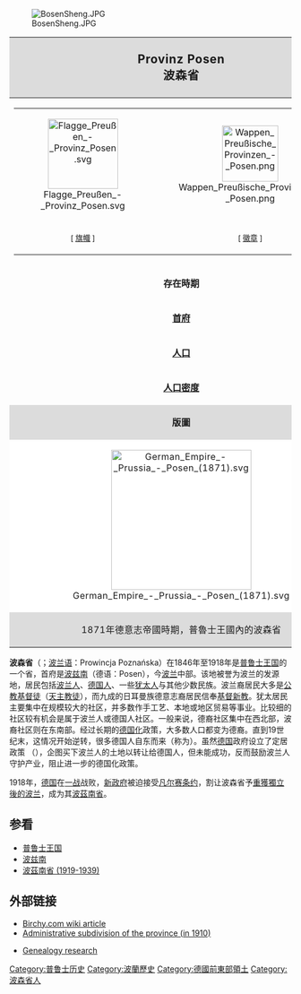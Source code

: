 [[File:BosenSheng.JPG|left]]

{| border="1" cellpadding="2" style="float:right; border-collapse:collapse; border-color:grey; margin-left:20px; margin-bottom:15px; width:35%; font-size:95%; border: 1px #aaaaaa solid;"
! align="center" colspan="2" style="letter-spacing:0.8px; background-color:#dcdcdc; font-size:130%;" | ''' Provinz Posen'''<br />'''波森省'''
|-
| bgcolor="#efefef" align="center" colspan="2"| 
{| border="0" cellpadding="2" cellspacing="0" width="100%"
| align="center" bgcolor="#efefef"| [[File:Flagge_Preußen_-_Provinz_Posen.svg|125px]]
| align="center" bgcolor="#efefef"| [[File:Wappen_Preußische_Provinzen_-_Posen.png|100px]]
|-
| align="center" bgcolor="#efefef"| <small>[ [[旗幟|旗幟]] ]</small>
| align="center" bgcolor="#efefef"| <small>[ [[徽章|徽章]] ]</small>
|}
|-
| '''存在時期'''
| 1848年-1919年
|-
| '''[[首府|首府]]'''
| [[波茲南|波茲南]]
|- -->
| '''[[面積|面積]]'''
| 28970km² （1905年）
|-
| '''[[人口|人口]]'''
| 2,099,831人 
|- -->
|-
| '''[[人口密度|人口密度]]'''
| 72.5人 /km² 
|-
| align="center" colspan="2" style="letter-spacing:0.5px; background-color:#dcdcdc"|'''版圖'''
|-
| align="center" colspan="2" style="letter-spacing:0.5px; background-color:white"|[[File:German_Empire_-_Prussia_-_Posen_(1871).svg|250px]]
|-
| align="center" colspan="2" style="letter-spacing:0.5px; background-color:#dcdcdc"|1871年德意志帝國時期，普魯士王國內的波森省
|}
{{波兰历史}}
'''波森省'''（{{lang-de|Provinz Posen}}；[[波兰语|波兰语]]：Prowincja Poznańska）在1846年至1918年是[[普鲁士王国|普鲁士王国]]的一个省，首府是[[波兹南|波兹南]]（德语：Posen），今[[波兰|波兰]]中部。该地被誉为波兰的发源地，居民包括[[波兰人|波兰人]]、[[德国人|德国人]]、一些[[犹太人|犹太人]]与其他少数民族。波兰裔居民大多是[[公教|公教]][[基督徒|基督徒]]（[[天主教徒|天主教徒]]），而九成的日耳曼族德意志裔居民信奉[[基督新教|基督新教]]。犹太居民主要集中在规模较大的社区，并多数作手工艺、本地或地区贸易等事业。比较细的社区较有机会是属于波兰人或德国人社区。一般来说，德裔社区集中在西北部，波裔社区则在东南部。经过长期的[[德国化|德国化]]政策，大多数人口都变为德裔。直到19世纪末，这情况开始逆转，很多德国人自东而来（称为{{tsl|de|Ostflucht|}}）。虽然[[德意志帝国|德国]]政府设立了定居政策 （{{tsl|de|Preußische Ansiedlungskommission|}}），企图买下波兰人的土地以转让给德国人，但未能成功，反而鼓励波兰人守护产业，阻止进一步的德国化政策。

1918年，[[德国|德国]]在[[一战|一战]]战败，[[魏玛共和国|新政府]]被迫接受[[凡尔赛条约|凡尔赛条约]]，割让波森省予[[波蘭第二共和國|重獲獨立後的波兰]]，成为其[[波茲南省_(1919-1939)|波茲南省]]。

== 参看 ==
* [[普鲁士王国|普鲁士王国]]
* [[波兹南|波兹南]]
* [[波茲南省_(1919-1939)|波茲南省 (1919-1939)]]

== 外部链接 ==
* [https://web.archive.org/web/20051223162726/http://www.birchy.com/GenWiki/index.php?title=Province_of_Posen Birchy.com wiki article]
* [http://www.gemeindeverzeichnis.de/gem1900//gem1900.htm?posen/posen1900.htm Administrative subdivision of the province (in 1910)] {{Wayback|url=http://www.gemeindeverzeichnis.de/gem1900//gem1900.htm?posen%2Fposen1900.htm |date=20210206050245 }}

* [https://web.archive.org/web/20180420230900/http://posen-l.com/ Genealogy research]
{{普魯士的領土與省份}}



{{Authority control}}
[[Category:普鲁士历史|Category:普鲁士历史]]
[[Category:波蘭歷史|Category:波蘭歷史]]
[[Category:德國前東部領土|Category:德國前東部領土]]
[[Category:波森省人|Category:波森省人]]